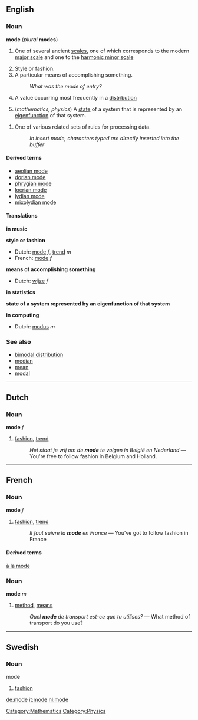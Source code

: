 ==English==
=== Noun ===
'''mode''' (''plural'' '''modes''')

#{{music}} One of several ancient [[scale]]s, one of which corresponds to the modern [[major scale]] and one to the [[harmonic minor scale]]
#Style or fashion.
#A particular means of accomplishing something.
#:''What was the mode of entry?''
#{{statistics}} A value occurring most frequently in a [[distribution]]
#(''mathematics, physics'') A [[state]] of a system that is represented by an [[eigenfunction]] of that system.
[[Category:Mathematics]]
[[Category:Physics]]
#{{computing}} One of various related sets of rules for processing data.
#:''In insert mode, characters typed are directly inserted into the buffer''

==== Derived terms ====
*[[aeolian mode]]
*[[dorian mode]]
*[[phrygian mode]]
*[[locrian mode]]
*[[lydian mode]]
*[[mixolydian mode]]

====Translations====

'''in music'''
{{top}}
{{mid}}
{{bottom}}

'''style or fashion'''
{{top}}
*Dutch: [[mode]] ''f'', [[trend]] ''m''
*French: [[mode]] ''f''
{{mid}}
{{bottom}}

'''means of accomplishing something'''
{{top}}
*Dutch: [[wijze]] ''f''
{{mid}}
{{bottom}}

'''in statistics'''
{{top}}
{{mid}}
{{bottom}}

'''state of a system represented by an eigenfunction of that system'''
{{top}}
{{mid}}
{{bottom}}

'''in computing'''
{{top}}
*Dutch: [[modus]] ''m''
{{mid}}
{{bottom}}

===See also===
*[[bimodal distribution]]
*[[median]]
*[[mean]]
*[[modal]]

----
==Dutch==
===Noun===
'''mode''' ''f''

#[[fashion]], [[trend]]
#:''Het staat je vrij om de '''mode''' te volgen in België en Nederland'' &mdash; You're free to follow fashion in Belgium and Holland.

----
==French==
===Noun===
'''mode''' ''f''

#[[fashion]], [[trend]]
#:''Il faut suivre la '''mode''' en France'' &mdash; You've got to follow fashion in France

====Derived terms====
[[à la mode]]

===Noun===
'''mode''' ''m''

#[[method]], [[means]]
#:''Quel '''mode''' de transport est-ce que tu utilises?'' &mdash; What method of transport do you use?

----
==Swedish==
===Noun===
;mode
#[[fashion]]

[[de:mode]]
[[it:mode]]
[[nl:mode]]
